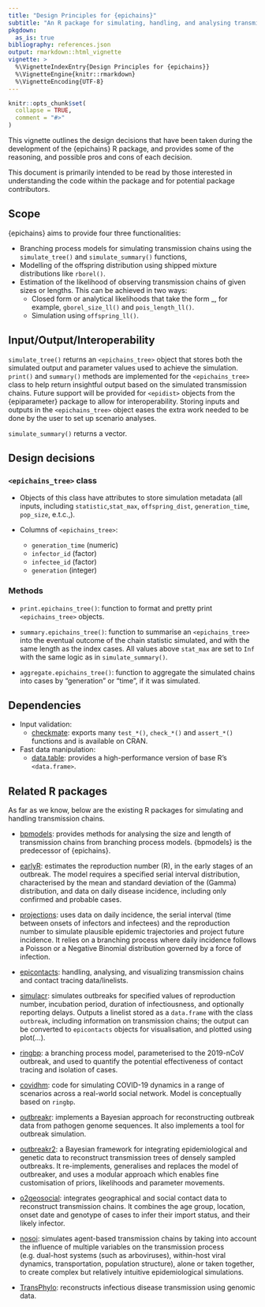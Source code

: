 ```yaml
---
title: "Design Principles for {epichains}"
subtitle: "An R package for simulating, handling, and analysing transmission chains in R"
pkgdown:
  as_is: true
bibliography: references.json
output: rmarkdown::html_vignette
vignette: >
  %\VignetteIndexEntry{Design Principles for {epichains}}
  %\VignetteEngine{knitr::rmarkdown}
  %\VignetteEncoding{UTF-8}
---
```


```r
knitr::opts_chunk$set(
  collapse = TRUE,
  comment = "#>"
)
```

This vignette outlines the design decisions that have been taken during the development of the {epichains} R package, and provides some of the reasoning, and possible pros and cons of each decision.

This document is primarily intended to be read by those interested in understanding the code within the package and for potential package contributors.

## Scope

{epichains} aims to provide four three functionalities:

* Branching process models for simulating transmission chains using the
`simulate_tree()` and `simulate_summary()` functions,
* Modelling of the offspring distribution using shipped mixture distributions
like `rborel()`.
* Estimation of the likelihood of
observing transmission chains of given sizes or lengths. This can be achieved
in two ways:
  - Closed form or analytical likelihoods that take the form <distribution>_<chain_statistic_type_ll>, for example,
`gborel_size_ll()` and `pois_length_ll()`.
  - Simulation using `offspring_ll()`.

## Input/Output/Interoperability

`simulate_tree()` returns an `<epichains_tree>` object that stores both
the simulated output and parameter values used to achieve the simulation.
`print()` and `summary()` methods are implemented for the `<epichains_tree>`
class to help return insightful output based on the simulated transmission
chains. Future support will be provided for `<epidist>` objects from the
{epiparameter} package to allow for interoperability. Storing
inputs and outputs in the `<epichains_tree>` object eases the extra work
needed to be done by the user to set up scenario analyses.

`simulate_summary()` returns a vector.

## Design decisions

### `<epichains_tree>` class

* Objects of this class have attributes to store simulation
  metadata (all inputs, including `statistic`,`stat_max`,
  `offspring_dist`, `generation_time`, `pop_size`, e.t.c.,).

* Columns of `<epichains_tree>`: 
  * `generation_time` (numeric)
  * `infector_id` (factor) 
  * `infectee_id` (factor) 
  * `generation` (integer)

### Methods

* `print.epichains_tree()`: function to format and pretty 
print `<epichains_tree>` objects.

* `summary.epichains_tree()`: function to summarise an
`<epichains_tree>` into the eventual outcome of the chain statistic simulated,
and with the same length as the index cases. All values above `stat_max`
are set to `Inf` with the same logic as in `simulate_summary()`.

* `aggregate.epichains_tree()`: function to aggregate the simulated
chains into cases by "generation" or "time", if it was simulated.

## Dependencies

* Input validation:
  - [checkmate](https://github.com/mllg/checkmate/): exports many `test_*()`,
  `check_*()` and `assert_*()` functions and is available on CRAN.
* Fast data manipulation:
  - [data.table](https://rdatatable.gitlab.io/data.table/): provides a
  high-performance version of base R’s `<data.frame>`.


## Related R packages

As far as we know, below are the existing R packages for simulating and
handling transmission chains. 

* [bpmodels](https://github.com/epiverse-trace/bpmodels): provides methods 
for analysing the size and length of transmission chains from branching 
process models. {bpmodels} is the predecessor of {epichains}.

* [earlyR](https://github.com/reconhub/earlyR): estimates the reproduction 
number (R), in the early stages of an outbreak. The model requires a 
specified serial interval distribution, characterised by the mean and 
standard deviation of the (Gamma) distribution, and data on daily disease 
incidence, including only confirmed and probable cases.

* [projections](https://github.com/reconhub/projections): uses data on daily 
incidence, the serial interval (time between onsets of infectors and 
infectees) and the reproduction number to simulate plausible epidemic 
trajectories and project future incidence. It relies on a branching process 
where daily incidence follows a Poisson or a Negative Binomial distribution
governed by a force of infection.

* [epicontacts](https://github.com/reconhub/epicontacts): handling, 
analysing, and visualizing transmission chains and contact tracing 
data/linelists.

* [simulacr](https://github.com/reconhub/simulacr): simulates outbreaks 
for specified values of reproduction number, incubation period, duration 
of infectiousness, and optionally reporting delays. Outputs a linelist 
stored as a `data.frame` with the class `outbreak`, including information
on transmission chains; the output can be converted to `epicontacts` 
objects for visualisation, and plotted using plot(...).

* [ringbp](https://github.com/epiforecasts/ringbp): a branching process 
model, parameterised to the 2019-nCoV outbreak, and used to quantify 
the potential effectiveness of contact tracing and isolation of cases.

* [covidhm](https://github.com/biouea/covidhm): code for simulating 
COVID-19 dynamics in a range of scenarios across a real-world social 
network. Model is conceptually based on `ringbp`.

* [outbreakr](https://sites.google.com/site/therepiproject/r-pac/outbreaker): 
implements a Bayesian approach for reconstructing outbreak data from 
pathogen genome sequences. It also implements a tool for outbreak simulation.

* [outbreakr2](https://github.com/reconhub/outbreaker2): a Bayesian 
framework for integrating epidemiological and genetic data to reconstruct 
transmission trees of densely sampled outbreaks. It re-implements, 
generalises and replaces the model of outbreaker, and uses a modular
approach which enables fine customisation of priors, likelihoods 
and parameter movements.

* [o2geosocial](https://github.com/alxsrobert/o2geosocial): integrates
geographical and social contact data to reconstruct transmission chains. 
It combines the age group, location, onset date and genotype of cases 
to infer their import status, and their likely infector.

* [nosoi](https://github.com/slequime/nosoi): simulates agent-based 
transmission chains by taking into account the influence of multiple 
variables on the transmission process (e.g. dual-host systems 
(such as arboviruses), within-host viral dynamics, transportation, 
population structure), alone or taken together, to create complex 
but relatively intuitive epidemiological simulations.

* [TransPhylo](https://xavierdidelot.github.io/TransPhylo/index.html):
reconstructs infectious disease transmission using genomic data.
